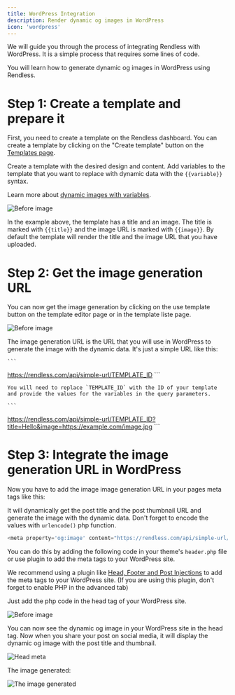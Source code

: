 ```yaml
---
title: WordPress Integration
description: Render dynamic og images in WordPress
icon: 'wordpress'
---
```


We will guide you through the process of integrating Rendless with WordPress.
It is a simple process that requires some lines of code.

You will learn how to generate dynamic og images in WordPress using Rendless.

# Step 1: Create a template and prepare it

First, you need to create a template on the Rendless dashboard. 
You can create a template by clicking on the "Create template" button on the [Templates page](https://rendless.com/templates).

Create a template with the desired design and content. Add variables to the template that you want to replace with dynamic data with the `{{variable}}` syntax.

Learn more about [dynamic images with variables](/essentials/variables).

<Frame
  caption="Template example, dynamic variables are marked with {{}}"
>
  <img src="/images/wordpress-tuto-1.png" alt="Before image" className="rounded-xl" />
</Frame>

In the example above, the template has a title and an image. The title is marked with `{{title}}` and the image URL is marked with `{{image}}`. By default the template will render the title and the image URL that you have uploaded.

# Step 2: Get the image generation URL

You can now get the image generation by clicking on the use template button on the template editor page or in the template liste page.

<Frame
  caption="Example of the image generation URL"
>
  <img src="/images/wordpress-tuto-2.png" alt="Before image" className="rounded-xl" />
</Frame>

The image generation URL is the URL that you will use in WordPress to generate the image with the dynamic data.
It's just a simple URL like this:
    
    ```
https://rendless.com/api/simple-url/TEMPLATE_ID
    ```

    You will need to replace `TEMPLATE_ID` with the ID of your template and provide the values for the variables in the query parameters.

    ```
https://rendless.com/api/simple-url/TEMPLATE_ID?title=Hello&image=https://example.com/image.jpg
    ```

# Step 3: Integrate the image generation URL in WordPress

Now you have to add the image image generation URL in your pages meta tags like this:

It will dynamically get the post title and the post thumbnail URL and generate the image with the dynamic data.
Don't forget to encode the values with `urlencode()` php function.

```php
<meta property='og:image' content="https://rendless.com/api/simple-url/TEMPLATE_ID?title=<?php echo urlencode(get_the_title()); ?>&image=<?php echo get_the_post_thumbnail_url(); ?>" /> 
```

You can do this by adding the following code in your theme's `header.php` file or use plugin to add the meta tags to your WordPress site.

We recommend using a plugin like [Head, Footer and Post Injections](https://wordpress.org/plugins/header-footer/) to add the meta tags to your WordPress site.
(If you are using this plugin, don't forget to enable PHP in the advanced tab)

Just add the php code in the head tag of your WordPress site.

<Frame
  caption="Add the image generation URL in the head tag of your WordPress site"
>
  <img src="/images/wordpress-tuto-3.png" alt="Before image" className="rounded-xl" />
</Frame>

You can now see the dynamic og image in your WordPress site in the head tag. Now when you share your post on social media, it will display the dynamic og image with the post title and thumbnail.  

<Frame
  caption="Add the image generation URL in the head tag of your WordPress site"
>
  <img src="/images/wordpress-tuto-4.png" alt="Head meta" className="rounded-xl" />
</Frame>

The image generated: 

  <img src="/images/wordpress-tuto-5.png" alt="The image generated" className="rounded-xl" />
